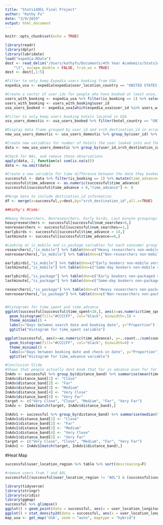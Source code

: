 ```yaml
---
title: "Stats140SL Final Project"
author: "Kathy Fu"
date: "3/9/2019"
output: html_document
---
```


```r
knitr::opts_chunk$set(echo = TRUE)
```

```r
library(readr)
library(dplyr)
library(lubridate)
load("expedia.RData")
dest <- read_delim("/Users/kathyfu/Documents/4th Year Academics/Stats140SL/dest.txt", 
    "\t", escape_double = FALSE, trim_ws = TRUE)
dest <- dest[,1:5]

#Filter to only keep Expedia users booking from USA
expedia_usa <- expedia[expedia$user_location_country == "UNITED STATES OF AMERICA",]

#Create a vector of user_ids for people who have booked at least once, then pull only the rows of those particular users
users_with_booking <- expedia_usa %>% filter(is_booking == 1) %>% select(user_id) %>% unique()
users_with_booking <- users_with_booking$user_id
usa_users_booked <- expedia_usa[which(expedia_usa$user_id %in% users_with_booking),]

#Filter to only keep users booking hotels located in USA
usa_users_domestic <- usa_users_booked %>% filter(hotel_country == "UNITED STATES OF AMERICA")

#Display data frame grouped by user_id and srch_destination_id in arranged order
new_usa_users_domestic <- usa_users_domestic %>% group_by(user_id) %>% group_by(srch_destination_id) %>% arrange(user_id, srch_destination_id, date_time)

#Create new variables for number of hotels the user looked into and the time spent from the first time they thought about booking to the date they actually booked the hotel
data <- new_usa_users_domestic %>% group_by(user_id,srch_destination_id) %>% mutate(num_hotels=n(),time_spent=difftime(last(date_time), first(date_time),unit="days")) %>% filter(row_number() == n())

#Check for NAs, and remove those observations
apply(data, 2, function(x) sum(is.na(x)))
data <- na.omit(data)

#Create a new variable for time difference between the date they booked and the date of their hotel booking
successful <- data %>% filter(is_booking == 1) %>% mutate(time_advance=difftime(as.POSIXct(srch_ci), date_time,units="days"))
successful$time_advance <- as.numeric(successful$time_advance)
successful[successful$time_advance < 0,"time_advance"] <- 0

#Merge data to include destination_id information
df <- merge(x=successful,y=dest,by="srch_destination_id",all.x=TRUE)

##Kathy's RCode:

#Heavy Researchers, Nonresearchers, Early birds, Last minute groupings
heavyresearchers <- successful[successful$num_searches>8,]
nonresearchers <- successful[successful$num_searches==1,]
earlybirds <- successful[successful$time_advance > 14,]
lastminute <- successful[successful$time_advance==0,]

#Looking at is_mobile and is_package variables for each consumer group
researchers[,"is_mobile"] %>% table(dnn=c("Heavy researchers non-mobile versus mobile bookings")) %>% prop.table 
nonresearchers[,"is_mobile"] %>% table(dnn=c("Non-researchers non-mobile versus mobile bookings")) %>% prop.table

earlybirds[,"is_mobile"] %>% table(dnn=c("Early bookers non-mobile versus mobile bookings")) %>% prop.table
lastminute[,"is_mobile"] %>% table(dnn=c("Same-day bookers non-mobile versus mobile bookings")) %>% prop.table

earlybirds[,"is_package"] %>% table(dnn=c("Early bookers non-packaged versus packaged bookings")) %>% prop.table
lastminute[,"is_package"] %>% table(dnn=c("Same-day bookers non-packaged versus packaged bookings")) %>% prop.table

researchers[,"is_package"] %>% table(dnn=c("Heavy researchers non-packaged versus packaged bookings")) %>% prop.table 
nonresearchers[,"is_package"] %>% table(dnn=c("Non-researchers non-packaged versus packaged bookings")) %>% prop.table


#Histograms for time_spent and time_advance
ggplot(successful[successful$time_spent<10,], aes(x=as.numeric(time_spent), y=..count../sum(count))) +
  geom_histogram(fill="#CCCCFF", col="black", binwidth=.5) +
  theme_minimal() +
  labs(x="Days between search date and booking date", y="Proportion") +
  ggtitle("Histogram for time_spent variable")

ggplot(successful, aes(x=as.numeric(time_advance), y=..count../sum(count))) +
  geom_histogram(fill="#CCCCFF", col="black", binwidth=4) +
  theme_minimal() +
  labs(x="Days between booking date and check-in date", y="Proportion") +
  ggtitle("Histogram for time_advance variable")

#Conclusion Slide
#Shows that people actually dont book that far in advance even for far travels
InAdv <- successful %>% group_by(distance_band) %>% summarise(mean(time_advance))
InAdv$distance_band[1] <- "Close"
InAdv$distance_band[2] <- "Far"
InAdv$distance_band[3] <- "Medium"
InAdv$distance_band[4] <- "Very Close"
InAdv$distance_band[5] <- "Very Far"
target <- c("Very Close", "Close", "Medium", "Far", "Very Far")
InAdv <- InAdv[match(target, InAdv$distance_band),]

InAdv1 <- successful %>% group_by(distance_band) %>% summarise(median(time_advance))
InAdv1$distance_band[1] <- "Close"
InAdv1$distance_band[2] <- "Far"
InAdv1$distance_band[3] <- "Medium"
InAdv1$distance_band[4] <- "Very Close"
InAdv1$distance_band[5] <- "Very Far"
target <- c("Very Close", "Close", "Medium", "Far", "Very Far")
InAdv1 <- InAdv1[match(target, InAdv1$distance_band),]
```



#Heat Map
```r
successful$user_location_region %>% table %>% sort(descreasing=F)

#remove users from ? and AOL
successful[(successful$user_location_region != "AOL") & (successful$user_location_region != "?"),"user_location_region"] %>% table %>% sort(descreasing=F) %>% length

library(tidyverse)
library(stringr)
library(viridis)
library(ggmap)
successful %>% glimpse()
ggplot() + geom_point(data = successful, aes(x = user_location_longitude, y = user_location_latitude), alpha = 0.05)
ggplot() + stat_density2d(data = successful, aes(x = user_location_longitude, y = user_location_latitude, fill = ..density..), geom = 'tile', contour = F)
map_usa <- get_map('USA', zoom = "auto", maptype = "hybrid")
```
